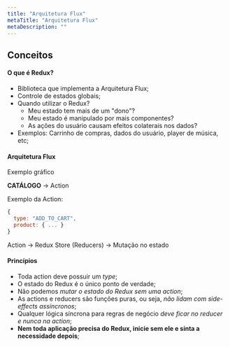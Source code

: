 ```yaml
---
title: "Arquitetura Flux"
metaTitle: "Arquitetura Flux"
metaDescription: ""
---
```


## Conceitos

#### O que é Redux?

* Biblioteca que implementa a Arquitetura Flux;
* Controle de estados globais;
* Quando utilizar o Redux?
  * Meu estado tem mais de um "dono"?
  * Meu estado é manipulado por mais componentes?
  * As ações do usuário causam efeitos colaterais nos dados?
* Exemplos: Carrinho de compras, dados do usuário, player de música, etc;

#### Arquitetura Flux

Exemplo gráfico

**CATÁLOGO** -> Action

Exemplo da Action:

```js
{
  type: "ADD_TO_CART",
  product: { ... }
}
```

Action -> Redux Store (Reducers) -> Mutação no estado

#### Princípios

* Toda action deve possuir um *type*;
* O estado do Redux é o único ponto de verdade;
* Não podemos *mutar o estado do Redux sem uma action*;
* As actions e reducers são funções puras, ou seja, *não lidam com side-effects assíncronos*;
* Qualquer lógica síncrona para regras de negócio *deve ficar no reducer e nunca na action*;
* **Nem toda aplicação precisa do Redux, inicie sem ele e sinta a necessidade depois**;
